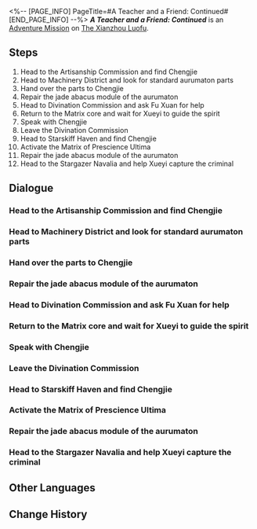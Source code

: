 <%-- [PAGE_INFO]
PageTitle=#A Teacher and a Friend: Continued#
[END_PAGE_INFO] --%>
{{Stub|Dialogue.}}
{{Mission Infobox
|id            = 2020403
|title         = 
|image         = <!--Mission A Teacher and a Friend: Continued.png-->
|type          = Adventure
|event_name    = 
|chapter       = 
|requirements  = Complete [[Adventure Mission]] ''[[A Teacher and a Friend]]'' and wait for the next Daily [[Reset]]
|summary       = Chengjie chose to shed the burden of his master's dream and started contemplating what he truly desires for the first time.<br />Unlike the plot of traditional inspirational stories, Chengjie embarks on a new journey.
|characters    = Chengjie; Fu Xuan; Master Gongshu; Prototype Aurumaton; Qingque; Ryan; Trailblazer; Xueyi
|startLocation = [[The Xianzhou Luofu]] - [[Artisanship Commission]]
|world         = The Xianzhou Luofu
|area          = Artisanship Commission
|prev          = A Teacher and a Friend
|next          = 
|exp           = 250
|credits       = 15000
|stellarJade   = 40
|other         = {{Card List|Refined Aether*1; Strale*25}}
}}
'''''A Teacher and a Friend: Continued''''' is an [[Adventure Mission]] on [[The Xianzhou Luofu]].

==Steps==
# Head to the Artisanship Commission and find Chengjie
# Head to Machinery District and look for standard aurumaton parts
# Hand over the parts to Chengjie
# Repair the jade abacus module of the aurumaton
# Head to Divination Commission and ask Fu Xuan for help
# Return to the Matrix core and wait for Xueyi to guide the spirit
# Speak with Chengjie
# Leave the Divination Commission
# Head to Starskiff Haven and find Chengjie
# Activate the Matrix of Prescience Ultima
# Repair the jade abacus module of the aurumaton
# Head to the Stargazer Navalia and help Xueyi capture the criminal

<!--
==Gameplay Notes==

--><!--
==Trial Character==

-->
==Dialogue==
{{Stub Dialogue}}
{{Dialogue Start}}
:{{tx}}
{{Dialogue End}}

===Head to the Artisanship Commission and find Chengjie===
{{Mission Description|type=adventure|location=Artisanship Commission|update|Chengjie's enthusiasm has visibly faded, to the point that he even asks Qingque for tips to slack off... What happened to the Chengjie who was shooting for the stars? Let's pay him a visit.<br />You know it is nearly impossible to sustain a career with passion and dreams alone, but Chengjie's excitement seems to have died down a little too quickly.}}
{{Dialogue Start}}
:{{tx}}
{{Dialogue End}}

===Head to Machinery District and look for standard aurumaton parts===
{{Mission Description|type=adventure|location=Artisanship Commission|update|You only need to change a few parts to install a starskiff's system on an aurumaton? Well, the artisan said so, so you just have to look for the parts.<br />No matter what build an aurumaton is on the Xianzhou, they use standardized parts, what an efficient design.}}
{{Dialogue Start}}
:{{tx}}
{{Dialogue End}}

===Hand over the parts to Chengjie===
{{Mission Description|type=adventure|location=Artisanship Commission|update|It is as if you picked up trash by the side of the road. You pick up some standard aurumaton parts, so go ahead and hand it over to Chengjie.<br />It was supposed to be a production material requested from the Artisanship Commission... but let's not worry about that now.}}
{{Dialogue Start}}
:{{tx}}
{{Dialogue End}}

===Repair the jade abacus module of the aurumaton===
{{Mission Description|type=adventure|location=Artisanship Commission|update|As expected, whenever there is an opportunity to make you fix jade abaci, Luofu residents will take it. Go and give them a hand.<br />You've done it a few times by now. Honestly, it's not difficult to fix, but why does nobody want to do it themselves?}}
{{Dialogue Start}}
:{{tx}}
{{Dialogue End}}

===Head to Divination Commission and ask Fu Xuan for help===
{{Mission Description|type=adventure|location=Divination Commission|update|Qingque mentioned that the Ten-Lords Commission might be able to reunite Masters Chengjie and Ryan for a final time. No matter what the price is, you have to try your luck at the Divination Commission.<br />Luck smiles upon you! Just when you need a helping hand, a judge from the Ten-Lords Commission is present at the Divination Commission!}}
{{Dialogue Start}}
:{{tx}}
{{Dialogue End}}

===Return to the Matrix core and wait for Xueyi to guide the spirit===
{{Mission Description|type=adventure|location=Divination Commission|update|The three base terminals have been activated, what was left to do is for Madam Xueyi to guide Master Ryan back to the living world. Let's go, to the Matrix core.<br />Chengjie is prepared for the aurumaton to be inhabited. It can't be the one that attacks people, can it?}}
{{Dialogue Start}}
:{{tx}}
{{Dialogue End}}

===Speak with Chengjie===
{{Mission Description|type=adventure|location=Divination Commission|update|Master Ryan tears apart the last of his manuscripts and wants Chengjie to pursue his own dream. What does Chengjie think about that?<br />You understand that having a pursuit is something to be encouraged, and giving up a pursuit is the same... Which decision is the right choice, that depends on you.}}
{{Dialogue Start}}
:{{tx}}
{{Dialogue End}}

===Leave the Divination Commission===
{{Mission Description|type=adventure|location=<!--to be added-->|update|Only an awkward silence hangs in the air now. Go, leave the Divination Commission and let the Master Diviner and the judge busy themselves with their own business.<br />You understand, you should allow Chengjie some time to digest what has transpired. He'll look for you in a few days anyway.}}
{{Dialogue Start}}
:{{tx}}
{{Dialogue End}}

===Head to Starskiff Haven and find Chengjie===
{{Mission Description|type=adventure|location=Central Starskiff Haven|update|Chengjie seems to have recovered from his depressed episode. As he said, completing his master's final work could be a good closure, but this did not happen... Go to Starskiff Haven and talk to Chengjie again.<br />His master helped him unload the pressure he placed on himself, but it is still up to him to decide where to go next.}}
{{Dialogue Start}}
:{{tx}}
{{Dialogue End}}

===Activate the Matrix of Prescience Ultima===
{{Mission Description|type=adventure|location=Artisanship Commission|update|To accurately locate Master Ryan in the Hall of Karma, you need to activate the Matrix of Prescience Ultima and search for information about the deceased.<br />It sounds like the Matrix of Prescience Ultima can be used to do anything.}}
{{Dialogue Start}}
:{{tx}}
{{Dialogue End}}

===Repair the jade abacus module of the aurumaton===
{{Mission Description|type=adventure|location=<!--to be added-->|update|As expected, whenever there is an opportunity to make you fix jade abaci, Luofu residents will take it. Go and give them a hand.<br />You've done it a few times by now. Honestly, it's not difficult to fix, but why does nobody want to do it themselves?}}
{{Dialogue Start}}
:{{tx}}
{{Dialogue End}}

===Head to the Stargazer Navalia and help Xueyi capture the criminal===
{{Mission Description|type=adventure|location=Divination Commission|update|Both the Ten-Lords Commission and the Divination Commission need something of you, and you only need to apprehend the criminal for Madam Xueyi to ask for a favor from her. This is a great deal!<br />Which poor sod needs capturing and questioning?}}
{{Dialogue Start}}
:{{tx}}
{{Dialogue End}}

==Other Languages==
{{Other Languages
|en   = A Teacher and a Friend: Continued
|zhs  = 亦师亦友•续
|zht  = 亦師亦友•續
|ja   = 師であり、友であり・続
|ko   = 스승이자 벗•계속
|es   = Un maestro y un amigo (continuación&nbsp;II)
|fr   = Professeur et ami : Suite
|ru   = Учитель и друг: продолжение II
|th   = เป็นทั้งครูและเพื่อน: ภาคต่อ
|vi   = Vừa Thầy Vừa Bạn-Tiếp Theo
|de   = Ein Lehrer und ein Freund: Fortsetzung II
|id   = Guru dan Teman: Lanjutan
|pt   = Um Professor e um Amigo: Continuação
}}

==Change History==
{{Change History|1.0}}
